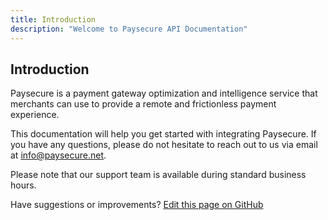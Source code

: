 ```yaml
---
title: Introduction
description: "Welcome to Paysecure API Documentation"
---
```


## Introduction

Paysecure is a payment gateway optimization and intelligence service that merchants can use to provide a remote and frictionless payment experience.

This documentation will help you get started with integrating Paysecure. If you have any questions, please do not hesitate to reach out to us via email at [info@paysecure.net](mailto:info@paysecure.net).

Please note that our support team is available during standard business hours.

Have suggestions or improvements? [Edit this page on GitHub](https://github.com/PaysecureCommunity/api-docs/edit/main/introduction.mdx)